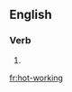 ==English==

===Verb===
{{head|en}}

# {{present participle of|hot-work|lang=en}}

[[fr:hot-working]]